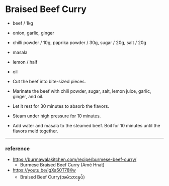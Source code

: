 # Braised Beef Curry

- beef / 1kg
- onion, garlic, ginger
- chilli powder / 10g, paprika powder / 30g, sugar / 20g, salt / 20g
- masala
- lemon / half
- oil

- Cut the beef into bite-sized pieces.
- Marinate the beef with chili powder, sugar, salt, lemon juice, garlic, ginger, and oil.
- Let it rest for 30 minutes to absorb the flavors.
- Steam under high pressure for 10 minutes.
- Add water and masala to the steamed beef.
Boil for 10 minutes until the flavors meld together.

--- 

### reference

- https://burmawalakitchen.com/recipe/burmese-beef-curry/
  - Burmese Braised Beef Curry (Amè Hnat)
- https://youtu.be/lgXa50T78Kw
  - Braised Beef Curry(အမဲသားနှပ်)

